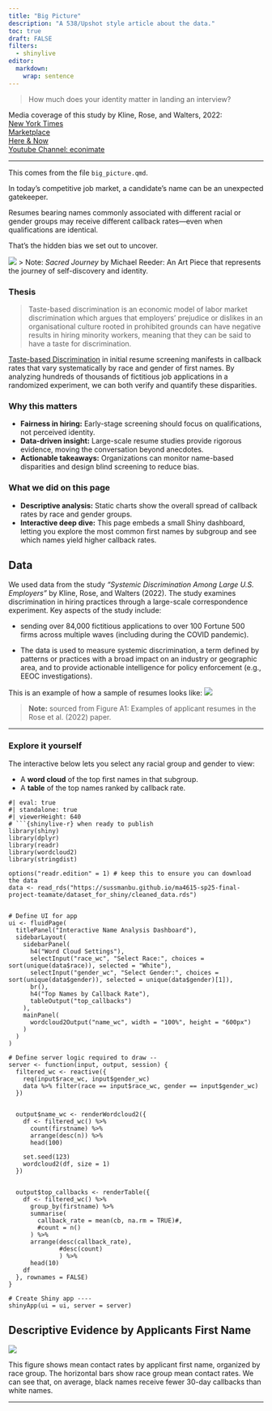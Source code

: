 ```yaml
---
title: "Big Picture"
description: "A 538/Upshot style article about the data."
toc: true
draft: FALSE
filters:
  - shinylive
editor: 
  markdown: 
    wrap: sentence
---
```




>How much does your identity matter in landing an interview?

Media coverage of this study by Kline, Rose, and Walters, 2022:\
[New York Times](https://www.nytimes.com/2021/07/29/business/economy/hiring-racial-discrimination.html) \
[Marketplace](https://www.marketplace.org/episode/2021/08/03/research-spotlights-existence-of-racial-discrimination-in-hiring-process) \
[Here & Now](https://www.wbur.org/hereandnow/2021/08/18/name-discrimination-jobs) \
[Youtube Channel: econimate](https://www.youtube.com/watch?v=fLgWIyx0gDw) \


------------------------------------------------------------------------

This comes from the file `big_picture.qmd`.

In today’s competitive job market, a candidate’s name can be an unexpected gatekeeper.

Resumes bearing names commonly associated with different racial or gender groups may receive different callback rates—even when qualifications are identical.

That’s the hidden bias we set out to uncover.

![](images/Sacred-Journey-MichaelReeder.png) \> Note: *Sacred Journey* by Michael Reeder: An Art Piece that represents the journey of self-discovery and identity.

### Thesis

>Taste-based discrimination is an economic model of labor market discrimination which argues that employers' prejudice or dislikes in an organisational culture rooted in prohibited grounds can have negative results in hiring minority workers, meaning that they can be said to have a taste for discrimination. 

[Taste-based Discrimination](https://en.wikipedia.org/wiki/Taste-based_discrimination) in initial resume screening manifests in callback rates that vary systematically by race and gender of first names.
By analyzing hundreds of thousands of fictitious job applications in a randomized experiment, we can both verify and quantify these disparities.

### Why this matters

-   **Fairness in hiring:** Early-stage screening should focus on qualifications, not perceived identity.\
-   **Data-driven insight:** Large-scale resume studies provide rigorous evidence, moving the conversation beyond anecdotes.\
-   **Actionable takeaways:** Organizations can monitor name-based disparities and design blind screening to reduce bias.

### What we did on this page

-   **Descriptive analysis:** Static charts show the overall spread of callback rates by race and gender groups.\
-   **Interactive deep dive:** This page embeds a small Shiny dashboard, letting you explore the most common first names by subgroup and see which names yield higher callback rates.

## Data 

We used data from the study *"Systemic Discrimination Among Large U.S. Employers"* by Kline, Rose, and Walters (2022). The study examines discrimination in hiring practices through a large-scale correspondence experiment. Key aspects of the study include:

- sending over 84,000 fictitious applications to over 100 Fortune 500 firms across multiple waves (including during the COVID pandemic).

-   The data is used to measure systemic discrimination, a term defined by patterns or practices with a broad impact on an industry or geographic area, and to provide actionable intelligence for policy enforcement (e.g., EEOC investigations).

This is an example of how a sample of resumes looks like:
![](images/example-resume.png)

> **Note:** sourced from Figure A1: Examples of applicant resumes in the Rose et al. (2022) paper.

------------------------------------------------------------------------

### Explore it yourself

The interactive below lets you select any racial group and gender to view:

-   A **word cloud** of the top first names in that subgroup.\
-   A **table** of the top names ranked by callback rate.

```shinylive-r
#| eval: true
#| standalone: true
#| viewerHeight: 640
# ```{shinylive-r} when ready to publish
library(shiny)
library(dplyr)
library(readr)
library(wordcloud2)
library(stringdist)

options("readr.edition" = 1) # keep this to ensure you can download the data
data <- read_rds("https://sussmanbu.github.io/ma4615-sp25-final-project-teamate/dataset_for_shiny/cleaned_data.rds")


# Define UI for app
ui <- fluidPage(
  titlePanel("Interactive Name Analysis Dashboard"),
  sidebarLayout(
    sidebarPanel(
      h4("Word Cloud Settings"),
      selectInput("race_wc", "Select Race:", choices = sort(unique(data$race)), selected = "White"),
      selectInput("gender_wc", "Select Gender:", choices = sort(unique(data$gender)), selected = unique(data$gender)[1]),
      br(),
      h4("Top Names by Callback Rate"),
      tableOutput("top_callbacks")
    ),
    mainPanel(
      wordcloud2Output("name_wc", width = "100%", height = "600px")
    )
  )
)

# Define server logic required to draw --
server <- function(input, output, session) {
  filtered_wc <- reactive({
    req(input$race_wc, input$gender_wc)
    data %>% filter(race == input$race_wc, gender == input$gender_wc)
  })

  
  output$name_wc <- renderWordcloud2({
    df <- filtered_wc() %>%
      count(firstname) %>%
      arrange(desc(n)) %>%
      head(100)
    
    set.seed(123)
    wordcloud2(df, size = 1)
  })


  output$top_callbacks <- renderTable({
    df <- filtered_wc() %>%
      group_by(firstname) %>%
      summarise(
        callback_rate = mean(cb, na.rm = TRUE)#,
        #count = n()
      ) %>%
      arrange(desc(callback_rate), 
              #desc(count)
              ) %>%
      head(10)
    df
  }, rownames = FALSE)
}

# Create Shiny app ----
shinyApp(ui = ui, server = server)
```


## Descriptive Evidence by Applicants First Name 
![](output/plot_A4.png)

This figure shows mean contact rates by applicant first name, organized by race group. The horizontal bars show race group mean contact rates. We can see that, on average, black names receive fewer 30-day callbacks than white names.

------------------------------------------------------------------------
